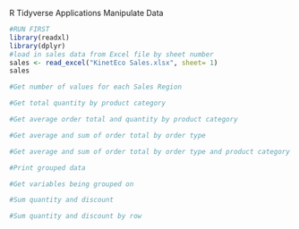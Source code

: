 R Tidyverse Applications
Manipulate Data

```r
#RUN FIRST
library(readxl)
library(dplyr)
#load in sales data from Excel file by sheet number
sales <- read_excel("KinetEco Sales.xlsx", sheet= 1)
sales
```

```r
#Get number of values for each Sales Region

```

```r
#Get total quantity by product category

```

```r
#Get average order total and quantity by product category

```

```r
#Get average and sum of order total by order type

```

```r
#Get average and sum of order total by order type and product category

```

```r
#Print grouped data

```

```r
#Get variables being grouped on

```

```r
#Sum quantity and discount

```

```r
#Sum quantity and discount by row

```

